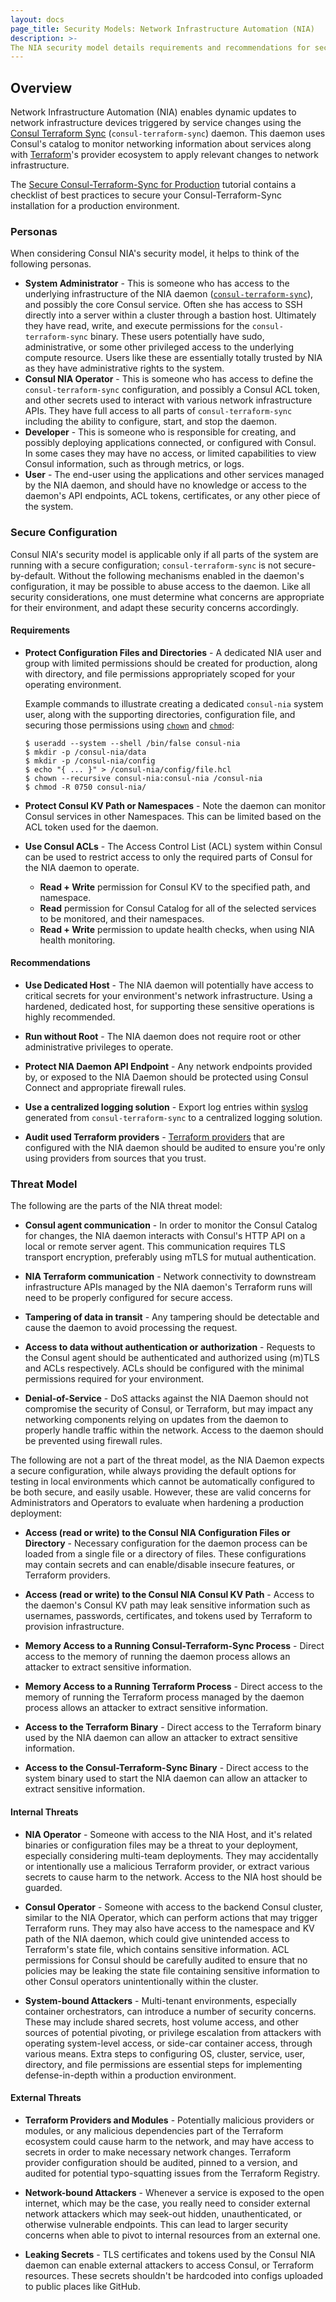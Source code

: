 ```yaml
---
layout: docs
page_title: Security Models: Network Infrastructure Automation (NIA)
description: >-
The NIA security model details requirements and recommendations for securing your Consul-Terraform-Sync (CTS) deployment. Learn about potential threats and how to protect CTS from malicious actors.
---
```


## Overview

Network Infrastructure Automation (NIA) enables dynamic updates to network infrastructure devices triggered by service changes using the [Consul Terraform Sync](https://github.com/hashicorp/consul-terraform-sync) (`consul-terraform-sync`) daemon. This daemon uses Consul's catalog to monitor networking information about services along with [Terraform](https://www.terraform.io/)'s provider ecosystem to apply relevant changes to network infrastructure.

The [Secure Consul-Terraform-Sync for Production](https://learn.hashicorp.com/tutorials/consul/consul-terraform-sync-secure?utm_source=docs) 
tutorial contains a checklist of best practices to secure your 
Consul-Terraform-Sync installation for a production environment.

### Personas

When considering Consul NIA's security model, it helps to think of the following personas.

- **System Administrator** - This is someone who has access to the underlying infrastructure of the
  NIA daemon ([`consul-terraform-sync`](https://github.com/hashicorp/consul-terraform-sync)), and possibly the core Consul service. Often she has access to SSH directly
  into a server within a cluster through a bastion host. Ultimately they have read, write, and
  execute permissions for the `consul-terraform-sync` binary. These users potentially have sudo,
  administrative, or some other privileged access to the underlying compute resource. Users like
  these are essentially totally trusted by NIA as they have administrative rights to the system.
- **Consul NIA Operator** - This is someone who has access
  to define the `consul-terraform-sync` configuration, and possibly a Consul ACL token, and other secrets used to interact with various network infrastructure APIs. They have full access to all parts of `consul-terraform-sync` including the ability to configure, start, and stop the daemon.
- **Developer** - This is someone who is responsible for creating, and possibly deploying applications
  connected, or configured with Consul. In some cases they may have no access, or limited capabilities
  to view Consul information, such as through metrics, or logs.
- **User** - The end-user using the applications and other services managed by the NIA daemon, and should
  have no knowledge or access to the daemon's API endpoints, ACL tokens, certificates, or any other
  piece of the system.

### Secure Configuration

Consul NIA's security model is applicable only if all parts of the system are running with a secure
configuration; `consul-terraform-sync` is not secure-by-default. Without the following mechanisms enabled in the
daemon's configuration, it may be possible to abuse access to the daemon. Like all security
considerations, one must determine what concerns are appropriate for their environment, and adapt these
security concerns accordingly.

#### Requirements

- **Protect Configuration Files and Directories** - A dedicated NIA user and group with limited
  permissions should be created for production, along with directory, and file permissions appropriately
  scoped for your operating environment.

  Example commands to illustrate creating a dedicated `consul-nia` system user, along with the supporting
  directories, configuration file, and securing those permissions using
  [`chown`](https://en.wikipedia.org/wiki/Chown) and [`chmod`](https://en.wikipedia.org/wiki/Chmod):

  ```shell-session
  $ useradd --system --shell /bin/false consul-nia
  $ mkdir -p /consul-nia/data
  $ mkdir -p /consul-nia/config
  $ echo "{ ... }" > /consul-nia/config/file.hcl
  $ chown --recursive consul-nia:consul-nia /consul-nia
  $ chmod -R 0750 consul-nia/
  ```

- **Protect Consul KV Path or Namespaces** - Note the daemon can monitor Consul services in other Namespaces.
  This can be limited based on the ACL token used for the daemon.

- **Use Consul ACLs** - The Access Control List (ACL) system within Consul can be used to restrict access to
  only the required parts of Consul for the NIA daemon to operate.
  - **Read + Write** permission for Consul KV to the specified path, and namespace.
  - **Read** permission for Consul Catalog for all of the selected services to be monitored, and their namespaces.
  - **Read + Write** permission to update health checks, when using NIA health monitoring.

#### Recommendations

- **Use Dedicated Host** - The NIA daemon will potentially have access to critical secrets for your environment's
  network infrastructure. Using a hardened, dedicated host, for supporting these sensitive operations is highly recommended.

- **Run without Root** - The NIA daemon does not require root or other administrative privileges to operate.

- **Protect NIA Daemon API Endpoint** - Any network endpoints provided by, or exposed to the NIA Daemon should be
  protected using Consul Connect and appropriate firewall rules.

- **Use a centralized logging solution** - Export log entries within [syslog](https://en.wikipedia.org/wiki/Syslog)
  generated from `consul-terraform-sync` to a centralized logging solution.

- **Audit used Terraform providers** - [Terraform providers](https://www.terraform.io/language/providers) that
  are configured with the NIA daemon should be audited to ensure you're only using providers from sources that
  you trust.

### Threat Model

The following are the parts of the NIA threat model:

- **Consul agent communication** - In order to monitor the Consul Catalog for changes, the NIA daemon interacts with
  Consul's HTTP API on a local or remote server agent. This communication requires TLS transport encryption, preferably
  using mTLS for mutual authentication.

- **NIA Terraform communication** - Network connectivity to downstream infrastructure APIs managed by the NIA daemon's
  Terraform runs will need to be properly configured for secure access.

- **Tampering of data in transit** - Any tampering should be detectable and cause the daemon to avoid processing the
  request.

- **Access to data without authentication or authorization** - Requests to the Consul agent should be authenticated and
  authorized using (m)TLS and ACLs respectively. ACLs should be configured with the minimal permissions required for
  your environment.

- **Denial-of-Service** - DoS attacks against the NIA Daemon should not compromise the security of Consul, or Terraform,
  but may impact any networking components relying on updates from the daemon to properly handle traffic within the
  network. Access to the daemon should be prevented using firewall rules.

The following are not a part of the threat model, as the NIA Daemon expects a secure configuration, while always
providing the default options for testing in local environments which cannot be automatically configured to be both
secure, and easily usable. However, these are valid concerns for Administrators and Operators to evaluate when hardening
a production deployment:

- **Access (read or write) to the Consul NIA Configuration Files or Directory** - Necessary configuration for the daemon
  process can be loaded from a single file or a directory of files. These configurations may contain secrets and can
  enable/disable insecure features, or Terraform providers.

- **Access (read or write) to the Consul NIA Consul KV Path** - Access to the daemon's Consul KV path may leak sensitive
  information such as usernames, passwords, certificates, and tokens used by Terraform to provision infrastructure.

- **Memory Access to a Running Consul-Terraform-Sync Process** - Direct access to the memory of running the daemon process
  allows an attacker to extract sensitive information.

- **Memory Access to a Running Terraform Process** - Direct access to the memory of running the Terraform process
  managed by the daemon process allows an attacker to extract sensitive information.

- **Access to the Terraform Binary** - Direct access to the Terraform binary used by the NIA daemon can allow an
  attacker to extract sensitive information.

- **Access to the Consul-Terraform-Sync Binary** - Direct access to the system binary used to start the NIA daemon can allow
  an attacker to extract sensitive information.

#### Internal Threats

- **NIA Operator** - Someone with access to the NIA Host, and it's related binaries or configuration files may be a
  threat to your deployment, especially considering multi-team deployments. They may accidentally or intentionally use a
  malicious Terraform provider, or extract various secrets to cause harm to the network. Access to the NIA host should
  be guarded.

- **Consul Operator** - Someone with access to the backend Consul cluster, similar to the NIA Operator, which can
  perform actions that may trigger Terraform runs. They may also have access to the namespace and KV path of the NIA
  daemon, which could give unintended access to Terraform's state file, which contains sensitive information. ACL
  permissions for Consul should be carefully audited to ensure that no policies may be leaking the state file containing
  sensitive information to other Consul operators unintentionally within the cluster.

- **System-bound Attackers** - Multi-tenant environments, especially container orchestrators, can introduce a number of
  security concerns. These may include shared secrets, host volume access, and other sources of potential pivoting, or
  privilege escalation from attackers with operating system-level access, or side-car container access, through various
  means. Extra steps to configuring OS, cluster, service, user, directory, and file permissions are essential steps for
  implementing defense-in-depth within a production environment.

#### External Threats

- **Terraform Providers and Modules** - Potentially malicious providers or modules, or any malicious dependencies part
  of the Terraform ecosystem could cause harm to the network, and may have access to secrets in order to make necessary
  network changes. Terraform provider configuration should be audited, pinned to a version, and audited for potential
  typo-squatting issues from the Terraform Registry.

- **Network-bound Attackers** - Whenever a service is exposed to the open internet, which may be the case, you really
  need to consider external network attackers which may seek-out hidden, unauthenticated, or otherwise vulnerable
  endpoints. This can lead to larger security concerns when able to pivot to internal resources from an external one.

- **Leaking Secrets** - TLS certificates and tokens used by the Consul NIA daemon can enable external attackers to
  access Consul, or Terraform resources. These secrets shouldn't be hardcoded into configs uploaded to public
  places like GitHub.

